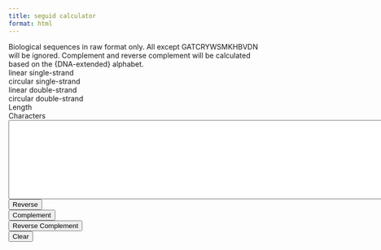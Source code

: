 ```yaml
---
title: seguid calculator
format: html
---
```

```{=html}
<!doctype html>
<html lang="en">

<head>
    <meta charset="utf-8">
    <meta http-equiv="X-UA-Compatible" content="IE=edge">
    <meta name="viewport" content="width=device-width, initial-scale=1">
    <link href="https://cdn.jsdelivr.net/npm/bootstrap@5.1.3/dist/css/bootstrap.min.css" rel="stylesheet"
        integrity="sha384-1BmE4kWBq78iYhFldvKuhfTAU6auU8tT94WrHftjDbrCEXSU1oBoqyl2QvZ6jIW3" crossorigin="anonymous">
    <link rel="stylesheet" href="/static/stylesheet.css">
    <link rel="shortcut icon" href="/static/favicon.ico">
    <!-- <script src="/js/seguid.js"></script> -->
    <script
        src="https://rawcdn.githack.com/seguid/seguid-javascript/8f110ff8b3ae6532cd9f6589f667a545fbecc304/seguid.js"></script>
    <title>SEGUID CALCULATOR</title>
</head>

<body>

    <div>
        <div class="row">
            <div class="col">
                Biological sequences in raw format only. All except GATCRYWSMKHBVDN will be
                ignored. Complement and reverse complement will be calculated based on the {DNA-extended} alphabet.
            </div>
        </div>

        <div class="row fs-6 font-monospace">
            <div class="col-md-5">
                linear single-strand
            </div>
            <div class="col-md-6" id="lsseguid" style="white-space: nowrap">

            </div>
        </div>
        <div class="row fs-6 font-monospace">
            <div class="col-md-5">
                circular single-strand
            </div>
            <div class="col-md-6" id="csseguid" style="white-space: nowrap">
            </div>
        </div>
        <div class="row fs-6 font-monospace">
            <div class="col-md-5">
                linear double-strand
            </div>
            <div class="col-md-6" id="ldseguid" style="white-space: nowrap">
            </div>
        </div>
        <div class="row fs-6 font-monospace">
            <div class="col-md-5">
                circular double-strand
            </div>
            <div class="col-md-6" id="cdseguid" style="white-space: nowrap">
            </div>
        </div>
        <div class="row fs-6 font-monospace">
            <div class="col-md-5">
                Length
            </div>
            <div class="col-md-6" id="length">
            </div>
        </div>
        <div class="row fs-6 font-monospace">
            <div class="col-md-5">
                Characters
            </div>
            <div class="col-md-6" id="chars">
            </div>
        </div>
        <div class="row">
            <textarea class="form-control mb-3" id="sequence" rows="10" cols="120"></textarea>
            <div class="d-flex justify-content-start">
                <div class="col-auto">
                    <button class="btn btn-success me-2" id="reverse">Reverse</button>
                </div>
                <div class="col-auto">
                    <button class="btn btn-success me-2" id="complement">Complement</button>
                </div>
                <div class="col-auto">
                    <button class="btn btn-success me-2" id="reverse_complement">Reverse Complement</button>
                </div>
                <div class="col-auto">
                    <button class="btn btn-danger" id="clear">Clear</button>
                </div>
            </div>
        </div>
    </div>
</body>

<script>
    function makeComplementTable(alphabet = "{DNA-extended}") {
        pairs = ALPHABETS[alphabet];
        const table = {};
        for (p of pairs.split(",")) {
            table[p[0]] = p[1];
            table[p[1]] = p[0];
        }
        return table;
    }

    const complement_table = makeComplementTable();
    const purify = (s) => {
        return s.toUpperCase().replace(/[^GATCRYWSMKHBVDN]/g, '');
    }
    const complement = (s) => {
        const chars = s.split('');
        for (let i = 0; i < chars.length; i++) {
            const char = chars[i];
            if (complement_table[char]) {
                chars[i] = complement_table[char];
            }
        }
        return chars.join('');
    }

    const reverse = (s) => {
        return s.split('').reverse().join('');
    }

    const reverse_complement = (s) => {
        return complement(reverse(s));
    }

    const sequence = document.getElementById("sequence");
    const update = async () => {
        sequence.value = purify(sequence.value);
        if (sequence.value.length === 0) {
            let el = document.getElementById("lsseguid");
            el.innerHTML = "";
            el = document.getElementById("csseguid");
            el.innerHTML = "";
            el = document.getElementById("ldseguid");
            el.innerHTML = "";
            el = document.getElementById("cdseguid");
            el.innerHTML = "";
        } else {
            let el = document.getElementById("lsseguid");
            el.innerHTML = await lsseguid(sequence.value, alphabet = "{DNA-extended}");
            el = document.getElementById("csseguid");
            el.innerHTML = await csseguid(sequence.value, alphabet = "{DNA-extended}");
            el = document.getElementById("ldseguid");
            el.innerHTML = await ldseguid(sequence.value, reverse_complement(sequence.value), alphabet = "{DNA-extended}");
            el = document.getElementById("cdseguid");
            el.innerHTML = await cdseguid(sequence.value, reverse_complement(sequence.value), alphabet = "{DNA-extended}");
        }
        el = document.getElementById("length");
        el.innerHTML = sequence.value.length;
        el = document.getElementById("chars");
        el.innerHTML = [...new Set(sequence.value.toUpperCase().split("").sort())].join(" ");

    }
    sequence.addEventListener("input", update);

    let button = document.getElementById("reverse");
    button.addEventListener("click", function () {
        sequence.value = reverse(sequence.value);
        update();
    });
    button = document.getElementById("complement");
    button.addEventListener("click", function () {
        sequence.value = complement(sequence.value);
        update();
    });
    button = document.getElementById("reverse_complement");
    button.addEventListener("click", function () {
        sequence.value = reverse_complement(sequence.value);
        update();
    });
    button = document.getElementById("clear");
    button.addEventListener("click", function () {
        sequence.value = "";
        update();
    });

    update();
</script>

</html>
```